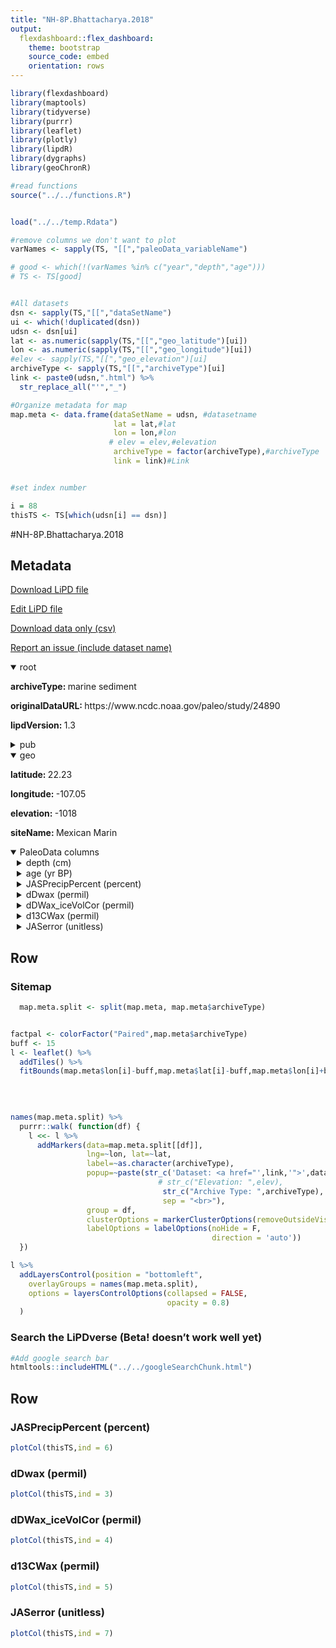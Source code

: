 ```yaml
---
title: "NH-8P.Bhattacharya.2018"
output: 
  flexdashboard::flex_dashboard:
    theme: bootstrap
    source_code: embed
    orientation: rows
---
```


```r
library(flexdashboard)
library(maptools)
library(tidyverse)
library(purrr)
library(leaflet)
library(plotly)
library(lipdR)
library(dygraphs)
library(geoChronR)

#read functions
source("../../functions.R")


load("../../temp.Rdata")

#remove columns we don't want to plot
varNames <- sapply(TS, "[[","paleoData_variableName")

# good <- which(!(varNames %in% c("year","depth","age")))
# TS <- TS[good]


#All datasets
dsn <- sapply(TS,"[[","dataSetName")
ui <- which(!duplicated(dsn))
udsn <- dsn[ui]
lat <- as.numeric(sapply(TS,"[[","geo_latitude")[ui])
lon <- as.numeric(sapply(TS,"[[","geo_longitude")[ui])
#elev <- sapply(TS,"[[","geo_elevation")[ui]
archiveType <- sapply(TS,"[[","archiveType")[ui]
link <- paste0(udsn,".html") %>% 
  str_replace_all("'","_")

#Organize metadata for map
map.meta <- data.frame(dataSetName = udsn, #datasetname
                       lat = lat,#lat
                       lon = lon,#lon
                      # elev = elev,#elevation
                       archiveType = factor(archiveType),#archiveType
                       link = link)#Link


#set index number

i = 88
thisTS <- TS[which(udsn[i] == dsn)]
```
#NH-8P.Bhattacharya.2018

Metadata {.sidebar}
-------------------------------------
[Download LiPD file](NH-8P.Bhattacharya.2018.lpd)
            

[Edit LiPD file](http://lipd.net/playground?source=http://lipdverse.org/wNAm0_1_0/NH-8P.Bhattacharya.2018.lpd)
            

[Download data only (csv)](NH-8P.Bhattacharya.2018.csv)
            

[Report an issue (include dataset name)](https://github.com/nickmckay/LiPDverse/issues)

<details open style="margin-left: 0px">
<summary>root</summary>
<p style="margin-left: 0px"><strong>archiveType: </strong>marine sediment
<p style="margin-left: 0px"><strong>originalDataURL: </strong>https://www.ncdc.noaa.gov/paleo/study/24890
<p style="margin-left: 0px"><strong>lipdVersion: </strong>1.3
</details>
<details>
<summary>pub</summary>
<details style="margin-left: 10px">
<summary>pub1</summary>
<p style="margin-left: 10px"><strong>journal: </strong>Nature Geoscience
<p style="margin-left: 10px"><strong>volume: </strong>11
<p style="margin-left: 10px"><strong>pages: </strong>848-852
<p style="margin-left: 10px"><strong>pubYear: </strong>2018
<p style="margin-left: 10px"><strong>title: </strong>Ice-sheet modulation of deglacial North American monsoon intensification
</details>
<details style="margin-left: 10px">
<summary>pub2</summary>
<p style="margin-left: 10px"><strong>journal: </strong>Paleoceanography
<p style="margin-left: 10px"><strong>volume: </strong>13
<p style="margin-left: 10px"><strong>pages: </strong>634-645
<p style="margin-left: 10px"><strong>title: </strong>Glacial-interglacial variability in upwelling and bioproductivity off NW Mexico: Implications for Quaternary paleoclimate
</details>
</details>
<details open style="margin-left: 0px">
<summary>geo</summary>
<p style="margin-left: 0px"><strong>latitude: </strong>22.23
<p style="margin-left: 0px"><strong>longitude: </strong>-107.05
<p style="margin-left: 0px"><strong>elevation: </strong>-1018
<p style="margin-left: 0px"><strong>siteName: </strong>Mexican Marin
</details>
<details open>
<summary>PaleoData columns</summary>
<details style="margin-left: 10px">
<summary>depth (cm)</summary>
<p style="margin-left: 10px"><strong>TSid: </strong>WEB0e08e15d
<p style="margin-left: 10px"><strong>variableName: </strong>depth
<p style="margin-left: 10px"><strong>units: </strong>cm
</details>
<details style="margin-left: 10px">
<summary>age (yr BP)</summary>
<p style="margin-left: 10px"><strong>TSid: </strong>WEBe965856d
<p style="margin-left: 10px"><strong>variableName: </strong>age
<p style="margin-left: 10px"><strong>units: </strong>yr BP
</details>
<details style="margin-left: 10px">
<summary>JASPrecipPercent (percent)</summary>
<p style="margin-left: 10px"><strong>TSid: </strong>WEBdf73c287
<p style="margin-left: 10px"><strong>variableName: </strong>JASPrecipPercent
<p style="margin-left: 10px"><strong>units: </strong>percent
<p style="margin-left: 10px"><strong>description: </strong>precipitation,,,percent,July-September, Climate Reconstruction,,Bayesian inference,N, Mean percent July-September rainfall
<p style="margin-left: 10px"><strong>useInGlobalTemperatureAnalysis: </strong>TRUE
<details>
<summary>interpretation</summary>
<details style="margin-left: 20px">
<summary>1</summary>
<p style="margin-left: 20px"><strong>direction: </strong>positive
<p style="margin-left: 20px"><strong>scope: </strong>climate
<p style="margin-left: 20px"><strong>seasonality: </strong>summer
<p style="margin-left: 20px"><strong>variable: </strong>M
<p style="margin-left: 20px"><strong>variableDetail: </strong>monsoon
</details>
</details>
</details>
<details style="margin-left: 10px">
<summary>dDwax (permil)</summary>
<p style="margin-left: 10px"><strong>TSid: </strong>WEBdf95c735
<p style="margin-left: 10px"><strong>variableName: </strong>dDwax
<p style="margin-left: 10px"><strong>units: </strong>permil
<p style="margin-left: 10px"><strong>description: </strong>delta D, C-30 fatty acid,,per mil VSMOW,,Paleoceanography,,compound-specific isotope ratio mass spectrometry,N,
</details>
<details style="margin-left: 10px">
<summary>dDWax_iceVolCor (permil)</summary>
<p style="margin-left: 10px"><strong>TSid: </strong>WEB3fc1b0ef
<p style="margin-left: 10px"><strong>variableName: </strong>dDWax_iceVolCor
<p style="margin-left: 10px"><strong>units: </strong>permil
<p style="margin-left: 10px"><strong>description: </strong>delta D, C-30 fatty acid,,per mil VSMOW,,Paleoceanography,corrected,compound-specific isotope ratio mass spectrometry,N, corrected for ice volume
</details>
<details style="margin-left: 10px">
<summary>d13CWax (permil)</summary>
<p style="margin-left: 10px"><strong>TSid: </strong>WEBd58f99c9
<p style="margin-left: 10px"><strong>variableName: </strong>d13CWax
<p style="margin-left: 10px"><strong>units: </strong>permil
<p style="margin-left: 10px"><strong>description: </strong>d13Cwax delta 13C, C-30 fatty acid,,per mil VSMOW,,Paleoceanography,,compound-specific isotope ratio mass spectrometry,N,
</details>
<details style="margin-left: 10px">
<summary>JASerror (unitless)</summary>
<p style="margin-left: 10px"><strong>TSid: </strong>WEBe7b23475
<p style="margin-left: 10px"><strong>variableName: </strong>JASerror
<p style="margin-left: 10px"><strong>units: </strong>unitless
<p style="margin-left: 10px"><strong>description: </strong>precipitation error,,,percent,July-September, Climate Reconstruction,,Bayesian inference,N, error for Mean percent July-September rainfall
</details>

Row {.tabset .tabset-fade}
-----------------------------------------------------------------------

### Sitemap

```r
  map.meta.split <- split(map.meta, map.meta$archiveType)


factpal <- colorFactor("Paired",map.meta$archiveType)
buff <- 15
l <- leaflet() %>% 
  addTiles() %>% 
  fitBounds(map.meta$lon[i]-buff,map.meta$lat[i]-buff,map.meta$lon[i]+buff,map.meta$lat[i]+buff)
  

  
  
names(map.meta.split) %>%
  purrr::walk( function(df) {
    l <<- l %>%
      addMarkers(data=map.meta.split[[df]],
                 lng=~lon, lat=~lat,
                 label=~as.character(archiveType),
                 popup=~paste(str_c('Dataset: <a href="',link,'">',dataSetName,'</a>'),
                                 # str_c("Elevation: ",elev),
                                  str_c("Archive Type: ",archiveType),
                                  sep = "<br>"),
                 group = df,
                 clusterOptions = markerClusterOptions(removeOutsideVisibleBounds = F),
                 labelOptions = labelOptions(noHide = F,
                                             direction = 'auto'))
  })

l %>%
  addLayersControl(position = "bottomleft",
    overlayGroups = names(map.meta.split),
    options = layersControlOptions(collapsed = FALSE,
                                   opacity = 0.8)
  )
```

### Search the LiPDverse (Beta! doesn't work well yet)
```r
#Add google search bar
htmltools::includeHTML("../../googleSearchChunk.html")
```


Row {.tabset .tabset-fade}
-----------------------------------------------------------------------

### JASPrecipPercent (percent)
```r
plotCol(thisTS,ind = 6)
```

### dDwax (permil)
```r
plotCol(thisTS,ind = 3)
```

### dDWax_iceVolCor (permil)
```r
plotCol(thisTS,ind = 4)
```

### d13CWax (permil)
```r
plotCol(thisTS,ind = 5)
```

### JASerror (unitless)
```r
plotCol(thisTS,ind = 7)
```
